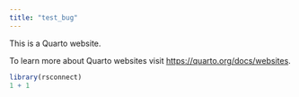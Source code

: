 ```yaml
---
title: "test_bug"
---
```


This is a Quarto website.

To learn more about Quarto websites visit <https://quarto.org/docs/websites>.

```r
library(rsconnect)
1 + 1
```
